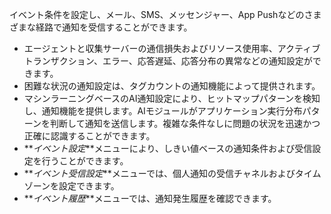 イベント条件を設定し、メール、SMS、メッセンジャー、App Pushなどのさまざまな経路で通知を受信することができます。

- エージェントと収集サーバーの通信損失およびリソース使用率、アクティブトランザクション、エラー、応答遅延、応答分布の異常などの通知設定ができます。
- 困難な状況の通知設定は、タグカウントの通知機能によって提供されます。
- マシンラーニングベースのAI通知設定により、ヒットマップパターンを検知し、通知機能を提供します。AIモジュールがアプリケーション実行分布パターンを判断して通知を送信します。複雑な条件なしに問題の状況を迅速かつ正確に認識することができます。
- **_イベント設定_**メニューにより、しきい値ベースの通知条件および受信設定を行うことができます。
- **_イベント受信設定_**メニューでは、個人通知の受信チャネルおよびタイムゾーンを設定できます。
- **_イベント履歴_**メニューでは、通知発生履歴を確認できます。
